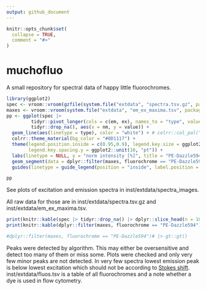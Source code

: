 ```yaml
---
output: github_document
---
```


<!-- README.md is generated from README.Rmd. Please edit that file -->

```r
knitr::opts_chunk$set(
  collapse = TRUE,
  comment = "#>"
)
```

# muchofluo


<!-- badges: start -->
<!-- badges: end -->

A small repository for spectral data of happy little fluorochromes.

```r
library(ggplot2)
spec <- vroom::vroom(gzfile(system.file("extdata", "spectra.tsv.gz", package = "muchofluo")), show_col_types = F) |> dplyr::filter(fluorochrome == "PE-Dazzle594") |> dplyr::filter(source == "th")
maxes <- vroom::vroom(system.file("extdata", "em_ex_maxima.tsv", package = "muchofluo"), show_col_types = F)
pp <- ggplot(spec |>
         tidyr::pivot_longer(cols = c(em, ex), names_to = "type", values_to = "value") |>
         tidyr::drop_na(), aes(x = nm, y = value)) +
  geom_line(aes(linetype = type), color = "white") + # colrr::col_pal("material")[1]
  colrr::theme_material(bg_color = "#0D1117") +
  theme(legend.position.inside = c(0.95,0.9), legend.key.size = ggplot2::unit(0, "pt"),
        legend.key.spacing.y = ggplot2::unit(10, "pt")) +
  labs(linetype = NULL, y = "norm intensity [%]", title = "PE-Dazzle594") +
  geom_segment(data = dplyr::filter(maxes, fluorochrome == "PE-Dazzle594") |> dplyr::filter(source == "th"), aes(x = nm, y = 0, yend = norm_intensity, linetype = type), color = "white") +
  guides(linetype = guide_legend(position = "inside", label.position = "bottom"))
```

```r
pp
```

See plots of excitation and emission spectra in inst/extdata/spectra_images.

All raw data for those are in inst/extdata/spectra.tsv.gz and inst/extdata/em_ex_maxima.tsv.

```r
print(knitr::kable(spec |> tidyr::drop_na() |> dplyr::slice_head(n = 10)))
print(knitr::kable(dplyr::filter(maxes, fluorochrome == "PE-Dazzle594")))

#dplyr::filter(maxes, fluorochrome == "PE-Dazzle594")# |> gt::gt()
```

Peaks were detected by algorithm. This may either be oversensitive and detect too many of them or miss some. Plots were checked and only very few minor peaks are not detected.
In very few spectra lowest emission peak is below lowest excitation which should not be according to [Stokes shift](https://en.wikipedia.org/wiki/Stokes_shift).
inst/extdata/fluos.tsv is a table of all fluorochromes and a note whether a dye is used in flow cytometry.



